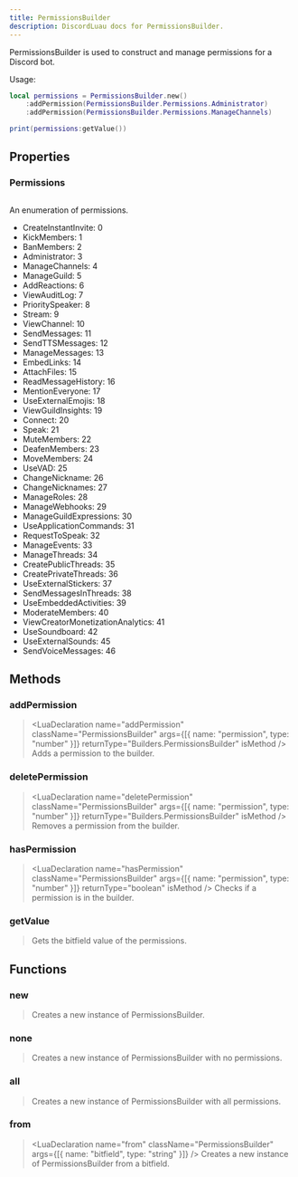 ```yaml
---
title: PermissionsBuilder
description: DiscordLuau docs for PermissionsBuilder.
---
```


[//]: # "This file was automatically compiled through the Generator luau code under this repository"
[//]: # "if you want to edit the documentation of discord-luau, please write changes"
[//]: # "to the discord-luau repository itself, we extract the comments from discord-luau and translate"
[//]: # "them into markdown files that Nextra can interpret!"
[//]: # "----- DOCUMENT IMPORTS ----- "


[//]: # "----- DOCUMENT DESCRIPTION ----- "

PermissionsBuilder is used to construct and manage permissions for a Discord bot.

Usage:

```lua
local permissions = PermissionsBuilder.new()
	:addPermission(PermissionsBuilder.Permissions.Administrator)
	:addPermission(PermissionsBuilder.Permissions.ManageChannels)

print(permissions:getValue())
```

[//]: # "----- DOCUMENT PROPERTIES ----- "

## Properties

### Permissions

## <LuaProperty name="PermissionsBuilder.Permissions" type="table" />

An enumeration of permissions.

- CreateInstantInvite: 0
- KickMembers: 1
- BanMembers: 2
- Administrator: 3
- ManageChannels: 4
- ManageGuild: 5
- AddReactions: 6
- ViewAuditLog: 7
- PrioritySpeaker: 8
- Stream: 9
- ViewChannel: 10
- SendMessages: 11
- SendTTSMessages: 12
- ManageMessages: 13
- EmbedLinks: 14
- AttachFiles: 15
- ReadMessageHistory: 16
- MentionEveryone: 17
- UseExternalEmojis: 18
- ViewGuildInsights: 19
- Connect: 20
- Speak: 21
- MuteMembers: 22
- DeafenMembers: 23
- MoveMembers: 24
- UseVAD: 25
- ChangeNickname: 26
- ChangeNicknames: 27
- ManageRoles: 28
- ManageWebhooks: 29
- ManageGuildExpressions: 30
- UseApplicationCommands: 31
- RequestToSpeak: 32
- ManageEvents: 33
- ManageThreads: 34
- CreatePublicThreads: 35
- CreatePrivateThreads: 36
- UseExternalStickers: 37
- SendMessagesInThreads: 38
- UseEmbeddedActivities: 39
- ModerateMembers: 40
- ViewCreatorMonetizationAnalytics: 41
- UseSoundboard: 42
- UseExternalSounds: 45
- SendVoiceMessages: 46

[//]: # "----- DOCUMENT METHODS ----- "

## Methods

### addPermission

> <LuaDeclaration
> 	name="addPermission"
> 	className="PermissionsBuilder"
> 	args={[{ name: "permission", type: "number" }]}
> 	returnType="Builders.PermissionsBuilder"
> 	isMethod
> />
> Adds a permission to the builder.

### deletePermission

> <LuaDeclaration
> 	name="deletePermission"
> 	className="PermissionsBuilder"
> 	args={[{ name: "permission", type: "number" }]}
> 	returnType="Builders.PermissionsBuilder"
> 	isMethod
> />
> Removes a permission from the builder.

### hasPermission

> <LuaDeclaration
> 	name="hasPermission"
> 	className="PermissionsBuilder"
> 	args={[{ name: "permission", type: "number" }]}
> 	returnType="boolean"
> 	isMethod
> />
> Checks if a permission is in the builder.

### getValue

> <LuaDeclaration
> 	name="getValue"
> 	className="PermissionsBuilder"
> 	args={[]}
> 	returnType="string"
> 	isMethod
> />
> Gets the bitfield value of the permissions.

[//]: # "----- DOCUMENT FUNCTIONS ----- "

## Functions

### new

> <LuaDeclaration name="new" className="PermissionsBuilder" args={[]} />
> Creates a new instance of PermissionsBuilder.

### none

> <LuaDeclaration name="none" className="PermissionsBuilder" args={[]} />
> Creates a new instance of PermissionsBuilder with no permissions.

### all

> <LuaDeclaration name="all" className="PermissionsBuilder" args={[]} />
> Creates a new instance of PermissionsBuilder with all permissions.

### from

> <LuaDeclaration
> 	name="from"
> 	className="PermissionsBuilder"
> 	args={[{ name: "bitfield", type: "string" }]}
> />
> Creates a new instance of PermissionsBuilder from a bitfield.
